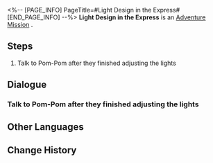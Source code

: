 <%-- [PAGE_INFO]
PageTitle=#Light Design in the Express#
[END_PAGE_INFO] --%>
{{Stub|Dialogue, characters, and location(s)}}
{{Mission Infobox
|id            = 4050025
|title         = 
|image         = Mission Light Design in the Express.png
|type          = Adventure
|event_name    = 
|chapter       = 
|requirements  = 
|summary       = <!--official mission summary from Fate's Atlas-->
|characters    = <!--characters that appear in this mission-->
|startLocation = <!--location as it intially appears on the mission screen-->
|world         = <!--i.e. Penacony-->
|area          = <!--i.e. A Child's Dream-->
|prev          = 
|next          = 
|exp           = 
|credits       = 8000
|stellarJade   = 
|other         = {{Card List|Sparse Aether*2;Quantum Ripples*1|delim=;}}
}}
'''Light Design in the Express''' is an [[Adventure Mission]]<!--in [world]-->.

==Steps==
# Talk to Pom-Pom after they finished adjusting the lights

<!--
==Gameplay Notes==

--><!--
==Trial Character==

-->
==Dialogue==
{{Stub Dialogue}}
{{Dialogue Start}}
:{{tx}}
{{Dialogue End}}

===Talk to Pom-Pom after they finished adjusting the lights===
{{Mission Description|type=adventure|location=<!--to be added-->|update|Pom-Pom is adjusting the light intensity in the Express and needs your input and opinion as a passenger.}}
{{Dialogue Start}}
:{{tx}}
{{Dialogue End}}

==Other Languages==
{{Other Languages
|en   = Light Design in the Express
|zhs  = 车厢布光
|zht  = 車廂布光
|ja   = 車両の照明配置
|ko   = 열차 칸의 빛 설계
|es   = La luz del Expreso
|fr   = Jeux de lumière dans l'Express
|ru   = Освещение экспресса
|th   = จัดไฟในตู้โดยสาร
|vi   = Chiếu Sáng Toa Tàu
|de   = Lichtdesign im Express
|id   = Pencahayaan Gerbong Express
|pt   = Design de Luzes no Expresso
}}

==Change History==
{{Change History|1.0}}
